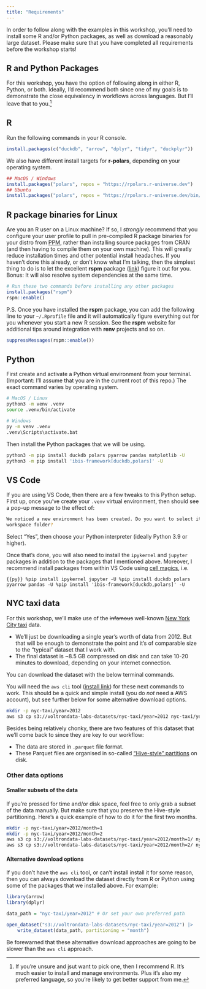 ```yaml
---
title: "Requirements"
---
```


In order to follow along with the examples in this workshop, you'll need to
install some R and/or Python packages, as well as download a reasonably large
dataset. Please make sure that you have completed all requirements before the
workshop starts!

## R and Python Packages

For this workshop, you have the option of following along in either R, Python,
or both.  Ideally, I'd recommend both since one of my goals is to demonstrate
the close equivalency in workflows across languages. But I'll leave that to
you.^[If you're unsure and jsut want to pick one, then I recommend R. It's much
easier to install and manage environments. Plus it's also my preferred language,
so you're likely to get better support from me.]

:::: {.panel-tabset}

## R

Run the following commands in your R console.

```r
install.packages(c("duckdb", "arrow", "dplyr", "tidyr", "duckplyr"))
```

We also have different install targets for **r-polars**, depending on your operating system.

```r
## MacOS / Windows
install.packages("polars", repos = "https://rpolars.r-universe.dev")
## Ubuntu
install.packages("polars", repos = "https://rpolars.r-universe.dev/bin/linux/jammy/4.4")
```

:::{.callout-tip}
## R package binaries for Linux

Are you an R user on a Linux machine? If so, I _strongly_ recommend that you
configure your user profile to pull in pre-compiled R package binaries for your
distro from [PPM](https://packagemanager.posit.co/client/#/), rather than
installing source packages from CRAN (and then having to compile them on your
own machine). This will greatly reduce installation times and other potential
install headaches. If you haven't done this already, or don't know what I'm
talking, then the simplest thing to do is to let the excellent **rspm** package
([link](https://cran4linux.github.io/rspm/)) figure it out for you. Bonus: It
will also resolve system dependencies at the same time.

```r
# Run these two commands before installing any other packages
install.packages("rspm")
rspm::enable()
```

P.S. Once you have installed the **rspm** package, you can add the following
line to your `~/.Rprofile` file and it will automatically figure everything out
for you whenever you start a new R session. See the **rspm** website for
additional tips around integration with **renv** projects and so on.

```r
suppressMessages(rspm::enable())
```

:::

## Python

First create and activate a Python virtual environment from your terminal.
(Important: I'll assume that you are in the current root of this repo.) The
exact command varies by operating system.

```sh
# MacOS / Linux
python3 -m venv .venv
source .venv/bin/activate

# Windows
py -m venv .venv
.venv\Scripts\activate.bat
```

Then install the Python packages that we will be using.

```sh
python3 -m pip install duckdb polars pyarrow pandas matplotlib -U
python3 -m pip install 'ibis-framework[duckdb,polars]' -U
```

::: {.callout-caution}
## VS Code
If you are using VS Code, then there are a few tweaks to this Python setup.
First up, once you've create your `.venv` virtual environment, then should see a
pop-up message to the effect of:

```sh
We noticed a new environment has been created. Do you want to select it for the
workspace folder?
```

Select "Yes", then choose your Python interpreter (ideally Python 3.9 or
higher).

Once that's done, you will also need to install the `ipykernel` and `jupyter`
packages in addition to the packages that I mentioned above. Moreover, I
recommend install packages from within VS Code using
[cell magics](https://code.visualstudio.com/docs/python/jupyter-support-py),
i.e.

```{{py}}
%pip install ipykernel jupyter -U
%pip install duckdb polars pyarrow pandas -U
%pip install 'ibis-framework[duckdb,polars]' -U
```
:::

::::

## NYC taxi data

For this workshop, we'll make use of the ~~infamous~~ well-known
[New York City taxi](https://www.nyc.gov/site/tlc/about/tlc-trip-record-data.page)
data. 

- We'll just be downloading a single year's worth of data from 2012. But that will be enough to demonstrate the point and it's of comparable size to the "typical" dataset that I work with.
- The final dataset is ~8.5 GB compressed on disk and can take 10-20 minutes to download, depending on your internet connection.

You can download the dataset with the below terminal commands.

:::{.callout-note}
You will need the `aws cli` tool
([install link](https://docs.aws.amazon.com/cli/latest/userguide/getting-started-install.html))
for these next commands to work. This should be a quick and simple install (you
do _not_ need a AWS account), but see further below for some alternative
download options.
:::

```sh
mkdir -p nyc-taxi/year=2012
aws s3 cp s3://voltrondata-labs-datasets/nyc-taxi/year=2012 nyc-taxi/year=2012 --recursive --no-sign-request
```

Besides being relatively chonky, there are two features of this dataset that
we'll come back to since they are key to our workflow:

- The data are stored in `.parquet` file format.
- These Parquet files are organised in so-called ["Hive-style" partitions](https://duckdb.org/docs/data/partitioning/hive_partitioning.html) on disk.

### Other data options

#### Smaller subsets of the data

If you're pressed for time and/or disk space, feel free to only grab a subset of
the data manually. But make sure that you preserve the Hive-style partitioning.
Here's a quick example of how to do it for the first two months. 

```sh
mkdir -p nyc-taxi/year=2012/month=1
mkdir -p nyc-taxi/year=2012/month=2
aws s3 cp s3://voltrondata-labs-datasets/nyc-taxi/year=2012/month=1/ nyc-taxi/year=2012/month=1 --recursive --no-sign-request
aws s3 cp s3://voltrondata-labs-datasets/nyc-taxi/year=2012/month=2/ nyc-taxi/year=2012/month=2 --recursive --no-sign-request
```

#### Alternative download options

If you don't have the `aws cli` tool, or can't install install it for some
reason, then you can always download the dataset directly from R or Python using
some of the packages that we installed above. For example:

```r
library(arrow)
library(dplyr)

data_path = "nyc-taxi/year=2012" # Or set your own preferred path

open_dataset("s3://voltrondata-labs-datasets/nyc-taxi/year=2012") |>
    write_dataset(data_path, partitioning = "month")
```

Be forewarned that these alternative download approaches are going to be slower
than the `aws cli` approach.

